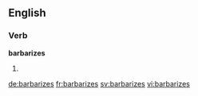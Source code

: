 ==English==

===Verb===
'''barbarizes'''

# {{third-person singular of|barbarize}}

[[de:barbarizes]]
[[fr:barbarizes]]
[[sv:barbarizes]]
[[vi:barbarizes]]